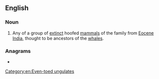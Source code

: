 ==English==

===Noun===
{{wikipedia|Raoellidae}}
{{en-noun}}

# Any of a group of [[extinct]] hoofed [[mammal]]s of the family {{taxlink|Raoellidae|species}} from [[Eocene]] [[India]], thought to be ancestors of the [[whale]]s.

===Anagrams===
* {{anagrams|en|a=adeillor|arillode}}

[[Category:en:Even-toed ungulates]]